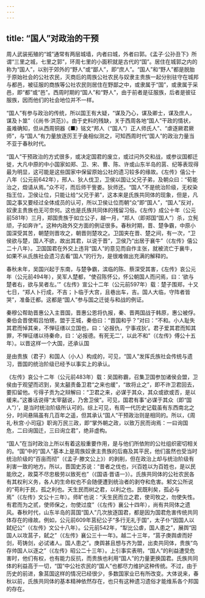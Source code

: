 ```yaml
---
---
---
```

title: “国人”对政治的干预
---



周人武装拓殖的“城”通常有两层城墙，内者曰城，外者曰郭。《孟子·公孙丑下》所谓“三里之城，七里之郭”，环周七里的小面积就是古代的“国”。居住在城郭之内的称为“国人”，以别于郊外的“野人”或“鄙人”，即“庶人”。“国人”和“野人”都是脱胎于原始社会的公社农民，灭商后的周族公社农民与奴隶主贵族一起分别驻守在城邦与都邑，被征服的商族等公社农民则居住在野鄙之中，或隶属于“国”，或隶属于采邑，即“都”或“邑”。西周时期的“国人”和“野人”，由于前者是征服族，后者是彼征服族，因而他们的社会地位并不一样。

“国人”有参与政治的传统，所以国王有大疑，“谋及乃心，谋及卿士，谋及庶人，谋及卜筮”（《尚书·洪范》）。由于史料的残缺，关于西周各地“国人”干政的情状，虽难确知，但从西周铜器《■》铭文“邦人（“国人”）正人师氏人”、“虐逐厥君厥师”，与“国人”有力量放逐厉王于彘相似测之，可知西周时代“国人”的政治力量当不亚于春秋时代。

“国人”干预政治的方式很多，或决定国君的废立，或过问外交和战，或参议国都迁徙，大凡中原的中小国家如郑、卫、宋、曹、陈、许或山东半岛的莒、纪等表现得最为明显，这可能是这些国家中保留原始公社的遗习较多的缘故。《左传》僖公十八年（公元前642年），邢人、狄人伐卫，卫侯以国让父兄子弟，及朝众曰：“荀能治之，燬请从焉。”众不可，而后师干訾娄。狄师还。“国人”不是统治阶级，无权染指王位，卫侯让位，只能让给“父兄于弟”，这本来是氏族共同体的现象，但是，凡国之事又要经过全体成员的认可，所以卫侯让位而朝“众”即“国人”，“国人”反对，奴隶主贵族也无可奈何。这也是氏族共同体的残留习俗。《左传》成公十年（公元前581年）三月，郑国贵族于如立公子，越一月，“郑人（即郑国“国人”）杀，立髡顽，子如奔许”。这种内政外交方面的例证很多。春秋时期，晋、楚争霸，中原小国深受其苦，朝楚则晋攻之，朝晋则楚攻之。卫国夹在晋、楚之间，有一次，“卫侯欲与楚，国人不欲，故出其君，以说于晋”，卫侯乃“出居于襄牛”（《左传》僖公二十八年）。卫国国君在外交上违背“国人”的意见而自作主张，就被流亡于襄牛，如果不从氏族社会遗习去看“国人”的行为，是很难做出充满的解释的。

春秋未年，吴国兴起于东南，与楚争霸，滨临的陈、蔡深受其害，《左传》哀公元年（公元前494年），吴军人楚都，“使召陈怀公，怀公朝国人而问焉，曰：‘欲与楚者右，欲与吴者左。’”《左传》宣公十二年（公元前597年）载：楚子围郑，十又七日，“郑人卜行成，不吉；卜临于大宫，且巷出车，吉。国人大临，守阵者皆哭”，准备迁都。这都是“国人”参与国之迁徙与和战的例证。

秦穆公帮助晋惠公入主晋国，晋惠公恩将仇报，秦、晋两国战于韩原，惠公被俘。秦伯会晋使暇吕怕甥，盟于王城，秦伯曰：“晋国和乎？”对曰：“不和。小人耻失其君而悼其亲，不惮征缮以立国也，曰：‘必报仇，宁事戎狄’。君子爱其君而知其罪，不惮征缮以待秦命，曰：‘必报德。有死无二’，以此不和”（《左传》傅公十五年）。以晋这样一个大国，还承认国

是由贵族（君子）和国人（小人）构成的，可见，“国人”发挥氏族社会传统与遗习，晋国的统治阶级已经予以事实上的承认。

《左传》哀公十二年（公元前483年）载：吴国称霸，召集卫国参加诸侯会盟，卫侯由于观望而迟到，吴太嚭责备卫君“之来也缓”，“故将止之”，即不许卫君回去，要扣留他。亏得子贡为之辩解曰：“卫君之来，必谋于其众，其众或欲或否，是以缓来。”这番话说得“太宰嚭说，乃舍卫侯”。可见，国君有事“必谋于其众（即“国人”）’，是当时统治阶级所认可的。综上可见，有周一代历史记载虽有东西南北之分，时间悬隔虽有几百年之遥，但其承认“国人”干预政治则是相同的。所以，《周礼·秋宫·小司寇》职询万民三政，即“掌外朝之政，以致万民而询焉：一曰询国危，二曰询国迁，三曰询立君”，绝非虚构。

“国人”在当时政治上所以有着这般重要作用，是与他们所依附的公社组织密切相关的。“国”中的“国人”基本上是周族奴隶主贵族的后裔及其平民，他们虽然也受当时统治阶级的“百亩而彻”（《孟子·滕文公上》）的剥削，但在政治上却与统治阶级有利害一致的地方。所以，晋国史苏说：“昔者之伐也，兴百姓以为百姓也，是以民能欣之，故莫不尽忠极劳以致死也”（《国语·晋语一》）。氏族共同体的公社农民各有其权利义务，各人的生命权也不会随便遭到统治者的剥夺和危害。邾文公所说的“苟利于民，孤之利也。天生民而树之君，以利之也。民既利矣，孤必与焉”（《左传》文公十三年）。师旷也说：“夭生民而立之君，使司牧之，勿使失性。有君而为之贰，使师保之，勿使过度”（《左传》襄公十四年），尚有共同体之遗风。春秋时代，山东半岛的莒国“国人”几次放逐国君，都是因为国君危害传统共同体存在的缘故。例如，公元前609年莒纪公子“多行无礼于国”，太子仆“因国人以弑纪公”（《左传》文公十八年）。公元前542年，“犁比公虐，国人患之”，展舆“因国人以攻莒子，弑之”（《左传》襄公三十一年》。越二十三年，“莒子庚舆虐而好剑，苟铸剑，必试诸人。国人患之”。庚舆甚且想与齐为盟，出卖共同体，贵族“鸟存帅国人以逐之”（《左传》昭公二十三年）。上引事实表明，“国人”的利益遭受危害时，他们有权，也有能力反抗，而贵族也利用“国人”的力量更换国君。氏族共同体的利益高于一切，“国”中公社农民的“国人”也都尽力维护这种传统。不过，由于历史的前进，象莒国这样的情况已经很少，多数国家业已有所改变。大体说来，春秋以前，氏族共同体的基本精神依然存在，也只有这种遗习遗俗才能维系各个邦国的存在。